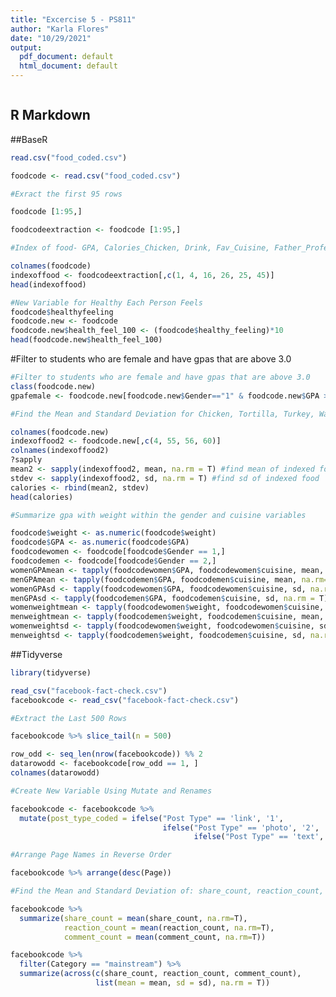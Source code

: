 ```yaml
---
title: "Excercise 5 - PS811"
author: "Karla Flores"
date: "10/29/2021"
output:
  pdf_document: default
  html_document: default
---
```


```r

```

## R Markdown

##BaseR

```r

read.csv("food_coded.csv")
```

```r

foodcode <- read.csv("food_coded.csv")


```

```r

#Exract the first 95 rows

foodcode [1:95,]

foodcodeextraction <- foodcode [1:95,]


```

```r
#Index of food- GPA, Calories_Chicken, Drink, Fav_Cuisine, Father_Profession, Mother_Profession  

colnames(foodcode)
indexoffood <- foodcodeextraction[,c(1, 4, 16, 26, 25, 45)]
head(indexoffood)


```
```r

#New Variable for Healthy Each Person Feels 
foodcode$healthyfeeling
foodcode.new <- foodcode
foodcode.new$health_feel_100 <- (foodcode$healthy_feeling)*10
head(foodcode.new$health_feel_100)
```

#Filter to students who are female and have gpas that are above 3.0
```r

#Filter to students who are female and have gpas that are above 3.0
class(foodcode.new)
gpafemale <- foodcode.new[foodcode.new$Gender=="1" & foodcode.new$GPA > 3.0,]
```

```r

#Find the Mean and Standard Deviation for Chicken, Tortilla, Turkey, Waffle 

colnames(foodcode.new)
indexoffood2 <- foodcode.new[,c(4, 55, 56, 60)]
colnames(indexoffood2)
?sapply
mean2 <- sapply(indexoffood2, mean, na.rm = T) #find mean of indexed food
stdev <- sapply(indexoffood2, sd, na.rm = T) #find sd of indexed food
calories <- rbind(mean2, stdev)
head(calories)
```


```r

#Summarize gpa with weight within the gender and cuisine variables

foodcode$weight <- as.numeric(foodcode$weight)
foodcode$GPA <- as.numeric(foodcode$GPA)
foodcodewomen <- foodcode[foodcode$Gender == 1,]
foodcodemen <- foodcode[foodcode$Gender == 2,]
womenGPAmean <- tapply(foodcodewomen$GPA, foodcodewomen$cuisine, mean, na.rm=T)
menGPAmean <- tapply(foodcodemen$GPA, foodcodemen$cuisine, mean, na.rm=T)
womenGPAsd <- tapply(foodcodewomen$GPA, foodcodewomen$cuisine, sd, na.rm = T)
menGPAsd <- tapply(foodcodemen$GPA, foodcodemen$cuisine, sd, na.rm = T)
womenweightmean <- tapply(foodcodewomen$weight, foodcodewomen$cuisine, mean, na.rm = T)
menweightmean <- tapply(foodcodemen$weight, foodcodemen$cuisine, mean, na.rm = T)
womenweightsd <- tapply(foodcodewomen$weight, foodcodewomen$cuisine, sd, na.rm = T)
menweightsd <- tapply(foodcodemen$weight, foodcodemen$cuisine, sd, na.rm = T)

```

##Tidyverse

```r
library(tidyverse)

read_csv("facebook-fact-check.csv")
facebookcode <- read_csv("facebook-fact-check.csv")

```
```r

#Extract the Last 500 Rows

facebookcode %>% slice_tail(n = 500)

```
```r

row_odd <- seq_len(nrow(facebookcode)) %% 2 
datarowodd <- facebookcode[row_odd == 1, ]
colnames(datarowodd)

```

```r

#Create New Variable Using Mutate and Renames

facebookcode <- facebookcode %>% 
  mutate(post_type_coded = ifelse("Post Type" == 'link', '1',
                                  ifelse("Post Type" == 'photo', '2', 
                                         ifelse("Post Type" == 'text', '3','4'))))

```

```r

#Arrange Page Names in Reverse Order 

facebookcode %>% arrange(desc(Page))

```
```r

#Find the Mean and Standard Deviation of: share_count, reaction_count, comment_count

facebookcode %>% 
  summarize(share_count = mean(share_count, na.rm=T),
            reaction_count = mean(reaction_count, na.rm=T),
            comment_count = mean(comment_count, na.rm=T))


```
```r

facebookcode %>% 
  filter(Category == "mainstream") %>% 
  summarize(across(c(share_count, reaction_count, comment_count), 
                   list(mean = mean, sd = sd), na.rm = T)) 

```


